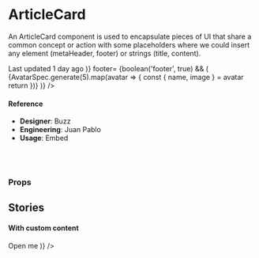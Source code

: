 
<Meta
  title="Components/Structural/ArticleCard"
  component={ArticleCard}
/>

# ArticleCard

An ArticleCard component is used to encapsulate pieces of UI that share a common concept or action with some placeholders where we could insert any element (metaHeader, footer) or strings (title, content).

<Preview>
  <Story name="default">
    <div style={{ position: 'relative' }}>
      <ArticleCard
        content= {text('content', faker.lorem.paragraph())}
        href= {text('href', '#')}
        title= {text('title', faker.lorem.sentence())}
        isHovered= {boolean('isHovered', false)}
        metaHeader= {boolean('metaHeader', true) && (
          <Flexy align="top">
            <Flexy.Block>
              <Text faint size="12">
                Last updated 1 day ago
              </Text>
            </Flexy.Block>
            <Flexy.Item>
              <StatusBadge count={20} status={'new'} />
            </Flexy.Item>
          </Flexy>
        )}
        footer= {boolean('footer', true) && (
          <AvatarList max={5} size="sm" version={2}>
            {AvatarSpec.generate(5).map(avatar => {
              const { name, image } = avatar
              return <Avatar image={image} key={name} name={name} status={null} />
        })}
    </AvatarList>)}
      />
    </div>
  </Story>
</Preview>

#### Reference

- **Designer**: Buzz
- **Engineering**: Juan Pablo
- **Usage**: Embed

<br />
<br />

### Props

<Props of={ArticleCard} />

## Stories

#### With custom content

<Preview>
  <Story name="with custom content">
    <ArticleCard content={(
      <Flexy>
        <Flexy.Block>
          <Text size={13} weight="500">
            Open me
          </Text>
        </Flexy.Block>
        <Flexy.Item>
          <Icon name="minimize" shade="extraMuted" />
        </Flexy.Item>
      </Flexy>
    )} />
  </Story>
</Preview>
